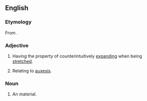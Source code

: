 ==English==

===Etymology===
From {{der|en|grc|αὐξητικός||growing, promoting growth, productive}}.

===Adjective===
{{en-adj}}

# {{lb|en|chemistry}} Having the property of counterintuitively [[expand]]ing when being [[stretch]]ed.
# Relating to [[auxesis]].

===Noun===
{{en-noun}}

# An {{l|en|auxetic}} material.